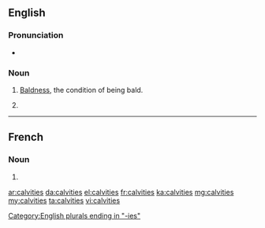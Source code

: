 ==English==

===Pronunciation===
* {{IPA|/ˈkælvɪtiz/}}

===Noun===
{{en-noun|-}}

# {{context|uncountable|lang=en}} [[bald|Baldness]], the condition of being bald.
# {{plural of|calvity}}

[[Category:English plurals ending in "-ies"]]

----

==French==

===Noun===
{{head|fr|g=f-p}}

# {{plural of|calvitie|lang=fr}}

[[ar:calvities]]
[[da:calvities]]
[[el:calvities]]
[[fr:calvities]]
[[ka:calvities]]
[[mg:calvities]]
[[my:calvities]]
[[ta:calvities]]
[[vi:calvities]]